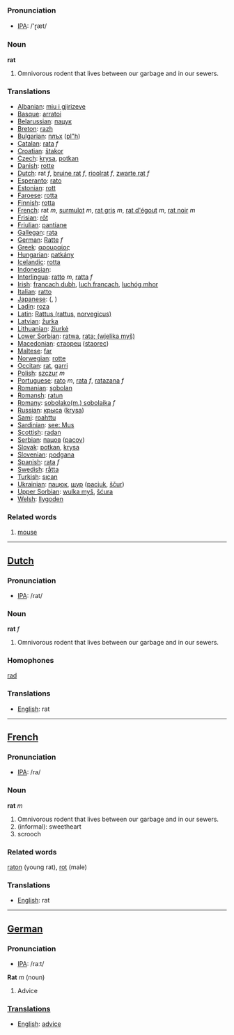 === Pronunciation ===
*[[w:IPA|IPA]]: /'ɽæt/

=== Noun ===

'''rat'''

#Omnivorous rodent that lives between our garbage and in our sewers.

=== Translations ===
*[[Albanian]]: [[miu i gjirizeve]]
*[[Basque]]: [[arratoi]]
*[[Belarussian]]: [[пацук]]
*[[Breton]]: [[razh]]
*[[Bulgarian]]: [[плъх]] ([[pl"h]])
*[[Catalan]]: [[rata]] ''f''
*[[Croatian]]: [[štakor]]
*[[Czech]]: [[krysa]], [[potkan]]
*[[Danish]]: [[rotte]]
*[[Dutch]]: rat ''f'', [[bruine rat]] ''f'', [[rioolrat]] ''f'', [[zwarte rat]] ''f''
*[[Esperanto]]: [[rato]]
*[[Estonian]]: [[rott]]
*[[Faroese]]: [[rotta]]
*[[Finnish]]: [[rotta]]
*[[French]]: rat ''m'', [[surmulot]] ''m'', [[rat gris]] ''m'', [[rat d'égout]] ''m'', [[rat noir]] ''m''
*[[Frisian]]: [[rôt]]
*[[Friulian]]: [[pantiane]]
*[[Gallegan]]: [[rata]]
*[[German]]: [[Ratte]] ''f''
*[[Greek]]: [[αρουραίος]] '' ''
*[[Hungarian]]: [[patkány]]
*[[Icelandic]]: [[rotta]]
*[[Indonesian]]: [[]]
*[[Interlingua]]: [[ratto]] ''m'', [[ratta]] ''f''
*[[Irish]]: [[francach dubh]], [[luch francach]], [[luchóg mhor]]
*[[Italian]]: [[ratto]] '' ''
*[[Japanese]]: [[]] ([[]], )
*[[Ladin]]: [[roza]]
*[[Latin]]: [[Rattus (rattus]], [[norvegicus)]] '' ''
*[[Latvian]]: [[žurka]]
*[[Lithuanian]]: [[žiurkė]]
*[[Lower Sorbian]]: [[ratwa]], [[rata; (wjelika myš)]]
*[[Macedonian]]: [[стаорец]] ([[staorec]])
*[[Maltese]]: [[far]]
*[[Norwegian]]: [[rotte]]
*[[Occitan]]: [[rat]], [[garri]]
*[[Polish]]: [[szczur]] ''m''
*[[Portuguese]]: [[rato]] ''m'', [[rata]] ''f'', [[ratazana]] ''f''
*[[Romanian]]: [[şobolan]]
*[[Romansh]]: [[ratun]]
*[[Romany]]: [[sobolako(m.) sobolaika]] ''f''
*[[Russian]]: [[крыса]] ([[krysa]]) '' ''
*[[Sami]]: [[roahttu]]
*[[Sardinian]]: [[see: Mus]]
*[[Scottish]]: [[radan]]
*[[Serbian]]: [[пацов]] ([[pacov]])
*[[Slovak]]: [[potkan]], [[krysa]]
*[[Slovenian]]: [[podgana]]
*[[Spanish]]: [[rata]] ''f''
*[[Swedish]]: [[råtta]]
*[[Turkish]]: [[sıçan]]
*[[Ukrainian]]: [[пацюк]], [[щур]] ([[pacjuk]], [[ščur]])
*[[Upper Sorbian]]: [[wulka myš]], [[šćura]]
*[[Welsh]]: [[llygoden]]

=== Related words ===

#[[mouse]]

----

==[[Dutch]]==

=== Pronunciation ===
*[[w:IPA|IPA]]: /rat/

=== Noun ===

'''rat''' ''f''

#Omnivorous rodent that lives between our garbage and in our sewers.

=== Homophones ===

[[rad]]

=== Translations ===
*[[English]]: rat

----

==[[French]]==

=== Pronunciation ===
*[[w:IPA|IPA]]: /ra/

=== Noun ===

'''rat''' ''m''

#Omnivorous rodent that lives between our garbage and in our sewers.
#(informal): sweetheart
#scrooch

=== Related words ===

[[raton]] (young rat), 
[[rot]] (male)

=== Translations ===
*[[English]]: rat

----

==[[German]]==

=== Pronunciation ===
*[[w:IPA|IPA]]: /raːt/

'''Rat''' ''m'' (noun)

# Advice

===[[Translation]]s===
*[[English]]: [[advice]]